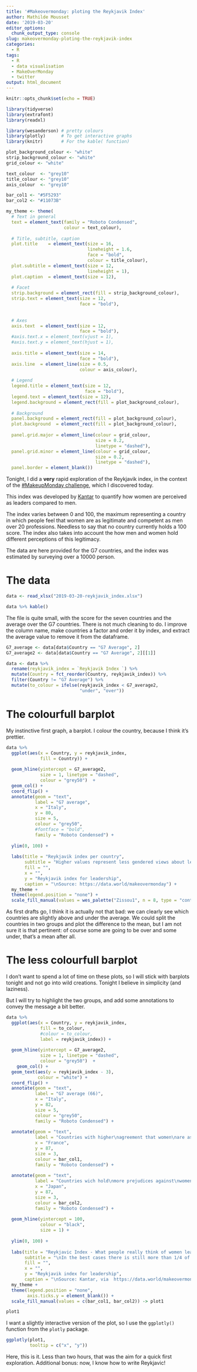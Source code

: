 ```yaml
---
title: '#Makeovermonday: ploting the Reykjavik Index'
author: Mathilde Mousset
date: '2019-03-20'
editor_options: 
  chunk_output_type: console
slug: makeovermonday-ploting-the-reykjavik-index
categories:
  - R
tags:
  - R
  - data visualisation
  - MakeOverMonday
  - twitter
output: html_document
---
```


```r
knitr::opts_chunk$set(echo = TRUE)

library(tidyverse)
library(extrafont)
library(readxl)

library(wesanderson) # pretty colours
library(plotly)      # To get interactive graphs
library(knitr)       # For the kable( function)
```

```r

plot_background_colour <- "white"
strip_background_colour <- "white"
grid_colour <- "white"

text_colour  <- "grey10"
title_colour <- "grey10"
axis_colour  <- "grey10"

bar_col1 <- "#5F5293"
bar_col2 <- "#11073B"

my_theme <- theme(
  # Text in general
  text = element_text(family = "Roboto Condensed",
                      colour = text_colour),
  
  # Title, subtitle, caption
  plot.title    = element_text(size = 16,
                               lineheight = 1.6,
                               face = "bold",
                               colour = title_colour),
  plot.subtitle = element_text(size = 12,
                               lineheight = 1),
  plot.caption  = element_text(size = 12),
  
  # Facet
  strip.background = element_rect(fill = strip_background_colour),
  strip.text = element_text(size = 12,
                            face = "bold"),
  
  
  # Axes
  axis.text  = element_text(size = 12,
                            face = "bold"),
  #axis.text.x = element_text(vjust = 1),
  #axis.text.y = element_text(hjust = 1),
  
  axis.title = element_text(size = 14,
                            face = "bold"),
  axis.line  = element_line(size = 0.5,
                            colour = axis_colour),
  
  # Legend
  legend.title = element_text(size = 12, 
                              face = "bold"), 
  legend.text = element_text(size = 12),
  legend.background = element_rect(fill = plot_background_colour),
  
  # Background
  panel.background = element_rect(fill = plot_background_colour),
  plot.background  = element_rect(fill = plot_background_colour),
  
  panel.grid.major = element_line(colour = grid_colour,
                                  size = 0.2,
                                  linetype = "dashed"),
  panel.grid.minor = element_line(colour = grid_colour, 
                                  size = 0.2, 
                                  linetype = "dashed"),
  panel.border = element_blank())

```

Tonight, I did a **very** rapid exploration of the Reykjavik index, in the context of the [#MakeupMonday challenge]("http://www.makeovermonday.co.uk/"), which I discovered today. 

This index was developed by [Kantar]("http://www.kantar.com/public/news-events/news/kantar-wpl-reykjavik-index-for-leadership") to quantify how women are perceived as leaders compared to men. 

The index varies between 0 and 100, the maximum representing a country in which people feel that women are as legitimate and competent as men over 20 professions. Needless to say that no country currently holds a 100 score. The index also takes into account the how men and women hold different perceptions of this legitimacy.

The data are here provided for the G7 countries, and the index was estimated by surveying over a 10000 person.


# The data

```r
data <- read_xlsx("2019-03-20-reykjavik_index.xlsx")
```


```r
data %>% kable()
```

The file is quite small, with the score for the seven countries and the average over the G7 countries. There is not much cleaning to do. I improve the column name, make countries a factor and order it by index, and extract the average value to remove it from the dataframe.

```r
G7_average <- data[data$Country == "G7 Average", 2]
G7_average2 <- data[data$Country == "G7 Average", 2][[1]]

data <- data %>% 
  rename(reykjavik_index = `Reykjavik Index `) %>% 
  mutate(Country = fct_reorder(Country, reykjavik_index)) %>% 
  filter(Country != "G7 Average") %>% 
  mutate(to_colour = ifelse(reykjavik_index < G7_average2,
                            "under", "over"))
```


# The colourfull barplot

My instinctive first graph, a barplot. I colour the country, because I think it's prettier.

```r
data %>% 
  ggplot(aes(x = Country, y = reykjavik_index,
             fill = Country)) +
  
  geom_hline(yintercept = G7_average2,
             size = 1, linetype = "dashed", 
             colour = "grey50")  +
  geom_col() +
  coord_flip() +
  annotate(geom = "text",
           label = "G7 average",
           x = "Italy",
           y = 80,
           size = 5,
           colour = "grey50",
           #fontface = "bold",
           family = "Roboto Condensed") +
  
  ylim(0, 100) +
  
  labs(title = "Reykjavik index per country",
       subtitle = "Higher values represent less gendered views about leadership",
       fill = "",
       x = "",
       y = "Reykjavik index for leadership",
       caption = "\nSource: https://data.world/makeovermonday") +
  my_theme +
  theme(legend.position = "none") +
  scale_fill_manual(values = wes_palette("Zissou1", n = 8, type = "continuous"))
```

As first drafts go, I think it is actually not that bad: we can clearly see which countries are slightly above and under the average. We could split the countries in two groups and plot the difference to the mean, but I am not sure it is that pertinent: of course some are going to be over and some under, that's a mean after all.

# The less colourfull barplot

I don't want to spend a lot of time on these plots, so I will stick with barplots tonight and not go into wild creations. Tonight I believe in simplicity (and laziness).

But I will try to highlight the two groups, and add some annotations to convey the message a bit better.

```r
data %>% 
  ggplot(aes(x = Country, y = reykjavik_index,
             fill = to_colour,
             #colour = to_colour,
             label = reykjavik_index)) + 
  
  geom_hline(yintercept = G7_average2,
             size = 1, linetype = "dashed", 
             colour = "grey50")  +
    geom_col() +
  geom_text(aes(y = reykjavik_index - 3),
            colour = "white") +
  coord_flip() +
  annotate(geom = "text",
           label = "G7 average (66)",
           x = "Italy",
           y = 82,
           size = 5,
           colour = "grey50",
           family = "Roboto Condensed") +
  
  annotate(geom = "text",
           label = "Countries with higher\nagreement that women\nare as suitable as men\nat leadership positions",
           x = "France",
           y = 87,
           size = 3,
           colour = bar_col1,
           family = "Roboto Condensed") +
  
  annotate(geom = "text",
           label = "Countries wich hold\nmore prejudices against\nwomen leaders",
           x = "Japan",
           y = 87,
           size = 3,
           colour = bar_col2,
           family = "Roboto Condensed") +
  
  geom_hline(yintercept = 100,
             colour = "black",
             size = 1) +
  
  ylim(0, 100) +
  
  labs(title = "Reykjavic Index - What people really think of women leaders",
       subtitle = "\nIn the best cases there is still more than 1/4 of the road to travel to reach\nequal confidence in men and women abilities to lead\n",
       fill = "",
       x = "",
       y = "Reykjavik index for leadership",
       caption = "\nSource: Kantar, via  https://data.world/makeovermonday") +
  my_theme +
  theme(legend.position = "none",
        axis.ticks.y = element_blank()) +
  scale_fill_manual(values = c(bar_col1, bar_col2)) -> plot1

plot1
```


I want a slightly interactive version of the plot, so I use the `ggplotly()` function from the `plotly` package.  

```r
ggplotly(plot1,
         tooltip = c("x", "y"))
```

Here, this is it. Less than two hours, that was the aim for a quick first exploration. Additional bonus: now, I know how to write Reykjavic!

